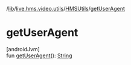 /[lib](/api-reference/android/v2/home/content)/[live.hms.video.utils](../index)/[HMSUtils](index)/[getUserAgent](get-user-agent)

# getUserAgent

[androidJvm]\
fun [getUserAgent](get-user-agent)(): [String](https://kotlinlang.org/api/latest/jvm/stdlib/kotlin/-string/index.html)
